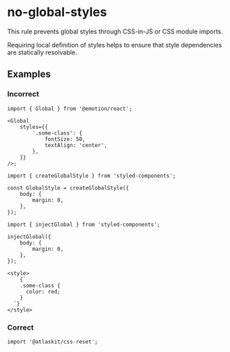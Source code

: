 # no-global-styles

This rule prevents global styles through CSS-in-JS or CSS module imports.

Requiring local definition of styles helps to ensure that style dependencies are statically
resolvable.

## Examples

### Incorrect

```tsx
import { Global } from '@emotion/react';

<Global
    styles={{
        '.some-class': {
            fontSize: 50,
            textAlign: 'center',
        },
    }}
/>;
```

```tsx
import { createGlobalStyle } from 'styled-components';

const GlobalStyle = createGlobalStyle({
    body: {
        margin: 0,
    },
});
```

```tsx
import { injectGlobal } from 'styled-components';

injectGlobal({
    body: {
        margin: 0,
    },
});
```

```tsx
<style>
    {`
    .some-class {
      color: red;
    }
  `}
</style>
```

### Correct

```tsx
import '@atlaskit/css-reset';
```
